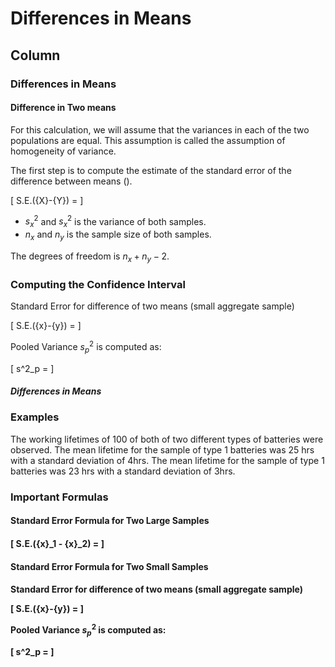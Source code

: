 Differences in Means {data-navmenu="Diffence In Means"}
====================================================================

Column {.tabset}
-------------------------------------------------

### Differences in Means

<h4> Difference in Two means </h4>
For this calculation, we will assume that the variances in each of the two populations are equal. This assumption is called the assumption of homogeneity of variance.

The first step is to compute the estimate of the standard error of the difference between means ().

\[ S.E.(\bar{X}-\bar{Y}) = \sqrt{\frac{s^2_x}{n_x} + \frac{s^2_y}{n_y}} \]


*  $s^2_x$ and $s^2_x$ is the variance of both samples.
*  $n_x$ and $n_y$ is the sample size of both samples.

The degrees of freedom is $n_x + n_y -2$.



<p>


### Computing the Confidence Interval
 
Standard Error for difference of two means (small aggregate sample)

\[ S.E.(\bar{x}-\bar{y}) = \sqrt{  s^2_p \left({1\over n_x}+{1\over n_y} \right)} \]

Pooled Variance $s^2_p$ is computed as:

\[ s^2_p = \frac{(n_x-1)s^2_x + (n_y-1)s^2_y}{(n_x-1) + (n_y-1)} \]

<h5>Differences in Means</h5>

### Examples

\section*{Question 4 (Two Sample Means, small samples, one tailed)}
The working lifetimes of 100 of both of two different types of batteries were observed. The mean lifetime for the sample of type 1 batteries was 25 hrs with a standard deviation of 4hrs. The mean lifetime for the sample of type 1 batteries was 23 hrs with a standard deviation of 3hrs. 
\begin{center}
\begin{tabular}{|c||c|}
\hline 
Type 1 & Type 2 \\ \hline \hline
$n_1$ = 100 & $n_2$ = 100 \\ \hline
$x_1$ = 25 hours & $x_1$ = 23 hours \\ \hline
$s_1$ = 4 hours & $s_1$ = 3 hours \\ \hline
\end{tabular} 
\end{center}
\begin{itemize}
*   Test the hypothesis that the mean working lifetimes of these batteries do not differ at a significance level of 5\% .

*   Calculate a 95\% confidence interval for the difference between the average working lifetimes of these batteries. 
*   Using this confidence interval, test the hypothesis that battery 1 on average works for 3 hours longer than battery 2.
\end{itemize}

### Important Formulas

<h4> Standard Error Formula for Two Large Samples <h4> 
\[ S.E.(\bar{x}_1 - \bar{x}_2)  = \sqrt{\frac{s_1^2}{n_1} + \frac{s_2^2}{n_2}} \]

<h4> Standard Error Formula for Two Small Samples <h4> 

Standard Error for difference of two means (small aggregate sample)

\[ S.E.(\bar{x}-\bar{y}) = \sqrt{  s^2_p \left({1\over n_x}+{1\over n_y} \right)} \]

Pooled Variance $s^2_p$ is computed as:

\[ s^2_p = \frac{(n_x-1)s^2_x + (n_y-1)s^2_y}{(n_x-1) + (n_y-1)} \]